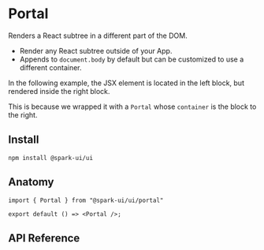 
<Meta of={PortalStories} />

# Portal

Renders a React subtree in a different part of the DOM.

- Render any React subtree outside of your App.
- Appends to `document.body` by default but can be customized to use a different container.

In the following example, the JSX element is located in the left block, but rendered inside the right block.

This is because we wrapped it with a `Portal` whose `container` is the block to the right.

<Canvas of={PortalStories.Usage} />

## Install

```
npm install @spark-ui/ui
```

## Anatomy

```tsx
import { Portal } from "@spark-ui/ui/portal"

export default () => <Portal />;
```

## API Reference

<ArgTypes of={Portal} />


